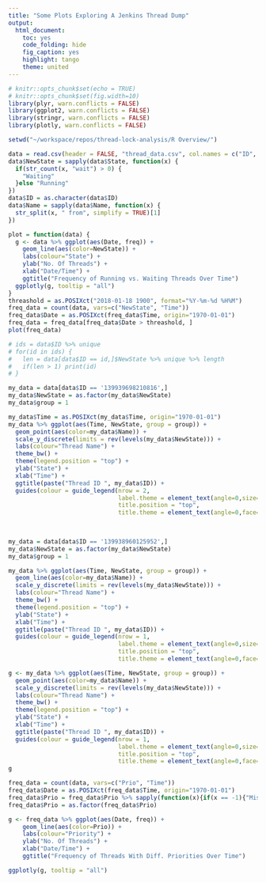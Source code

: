 ```yaml
---
title: "Some Plots Exploring A Jenkins Thread Dump"
output:
  html_document:
    toc: yes
    code_folding: hide
    fig_caption: yes
    highlight: tango
    theme: united
---
```


```r
# knitr::opts_chunk$set(echo = TRUE)
# knitr::opts_chunk$set(fig.width=10) 
library(plyr, warn.conflicts = FALSE)
library(ggplot2, warn.conflicts = FALSE)
library(stringr, warn.conflicts = FALSE)
library(plotly, warn.conflicts = FALSE)

setwd("~/workspace/repos/thread-lock-analysis/R Overview/")
```

```r
data = read.csv(header = FALSE, "thread_data.csv", col.names = c("ID", "Name", "Prio", "State", "Time"))
data$NewState = sapply(data$State, function(x) {
  if(str_count(x, "wait") > 0) {
    "Waiting"
  }else "Running"
})
data$ID = as.character(data$ID)
data$Name = sapply(data$Name, function(x) {
  str_split(x, " from", simplify = TRUE)[1]
})
```

```r
plot = function(data) {
  g <- data %>% ggplot(aes(Date, freq)) + 
    geom_line(aes(color=NewState)) +
    labs(colour="State") +
    ylab("No. Of Threads") +
    xlab("Date/Time") +
    ggtitle("Frequency of Running vs. Waiting Threads Over Time")
  ggplotly(g, tooltip = "all")
}
threashold = as.POSIXct("2018-01-18 1900", format="%Y-%m-%d %H%M")
freq_data = count(data, vars=c("NewState", "Time"))
freq_data$Date = as.POSIXct(freq_data$Time, origin="1970-01-01")
freq_data = freq_data[freq_data$Date > threashold, ]
plot(freq_data)
```


```r
# ids = data$ID %>% unique
# for(id in ids) {
#   len = data[data$ID == id,]$NewState %>% unique %>% length
#   if(len > 1) print(id)
# }
```

```r
my_data = data[data$ID == '139939698210816',]
my_data$NewState = as.factor(my_data$NewState)
my_data$group = 1

my_data$Time = as.POSIXct(my_data$Time, origin="1970-01-01")
my_data %>% ggplot(aes(Time, NewState, group = group)) + 
  geom_point(aes(color=my_data$Name)) + 
  scale_y_discrete(limits = rev(levels(my_data$NewState))) +
  labs(colour="Thread Name") +
  theme_bw() +
  theme(legend.position = "top") +
  ylab("State") +
  xlab("Time") +
  ggtitle(paste("Thread ID ", my_data$ID)) +
  guides(colour = guide_legend(nrow = 2,
                               label.theme = element_text(angle=0,size=7),
                               title.position = "top", 
                               title.theme = element_text(angle=0,face="bold", size=7)))
  
  
```

```r
my_data = data[data$ID == '139938960125952',]
my_data$NewState = as.factor(my_data$NewState)
my_data$group = 1

my_data %>% ggplot(aes(Time, NewState, group = group)) + 
  geom_line(aes(color=my_data$Name)) + 
  scale_y_discrete(limits = rev(levels(my_data$NewState))) +
  labs(colour="Thread Name") +
  theme_bw() +
  theme(legend.position = "top") +
  ylab("State") +
  xlab("Time") +
  ggtitle(paste("Thread ID ", my_data$ID)) +
  guides(colour = guide_legend(nrow = 1,
                               label.theme = element_text(angle=0,size=7),
                               title.position = "top", 
                               title.theme = element_text(angle=0,face="bold", size=7)))
```

```r
g <- my_data %>% ggplot(aes(Time, NewState, group = group)) + 
  geom_point(aes(color=my_data$Name)) + 
  scale_y_discrete(limits = rev(levels(my_data$NewState))) +
  labs(colour="Thread Name") +
  theme_bw() +
  theme(legend.position = "top") +
  ylab("State") +
  xlab("Time") +
  ggtitle(paste("Thread ID ", my_data$ID)) +
  guides(colour = guide_legend(nrow = 1,
                               label.theme = element_text(angle=0,size=7),
                               title.position = "top", 
                               title.theme = element_text(angle=0,face="bold", size=7)))
g
```

```r
freq_data = count(data, vars=c("Prio", "Time"))
freq_data$Date = as.POSIXct(freq_data$Time, origin="1970-01-01")
freq_data$Prio = freq_data$Prio %>% sapply(function(x){if(x == -1){"Missing"}else{x}})
freq_data$Prio = as.factor(freq_data$Prio)

g <- freq_data %>% ggplot(aes(Date, freq)) + 
    geom_line(aes(color=Prio)) +
    labs(colour="Priority") +
    ylab("No. Of Threads") +
    xlab("Date/Time") +
    ggtitle("Frequency of Threads With Diff. Priorities Over Time") 

ggplotly(g, tooltip = "all")
```

